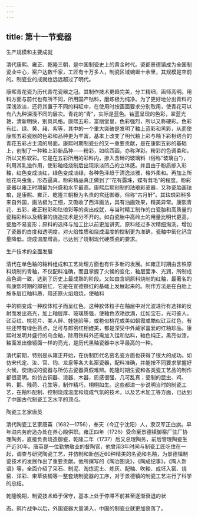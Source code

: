 ```yaml
---
---
---
```

title: 第十一节瓷器
---



生产规模和主要成就

清代康熙、雍正、乾隆三朝，是中国制瓷史上的黄金时代。瓷都景德镇成为全国制瓷业中心，窑户达数千家，工匠有十万多人，制瓷区域蜿蜒十余里，其规模是空前的。制瓷业的成就也远远超过了明代。

康熙青花瓷为历代青花瓷器之冠。其制作技术更趋完美，分工精细，画师高明。用料方面与前代也有所不同，所用国产钴料，磨炼极为纯净。为了更好地分出青料的深浅浓淡，还将其置于不同的料缸中，在使用时按画面要求分别取用，使青花可以有八九种深浅不同的层次。青花的“青”，实际是蓝色。钴蓝呈现的色彩，翠蓝光艳，清新明快，别具风格。康熙五彩，富丽堂皇，色彩强烈，所以又称硬彩。色彩有红、绿、黄、赭、紫等，其中的一个重大突破是发明了釉上蓝彩和黑彩，从而使康熙五彩瓷器的色彩和品种更为丰富，基本上改变了明代釉上彩与釉下彩相结合的青花五彩占主流的局面。康熙时期制瓷业的又一重要贡献，是在康熙五彩的基础上，创制了一种釉上彩新品种——粉彩，如绘西画，亦称洋彩。粉彩的色调柔和，所以又称软彩。它是在五彩所用的彩料内，掺入含砷的玻璃料（俗称“玻璃白”），利用其乳浊作用，使彩釉经烧制后出现浓淡凹凸的立体感。并且由于粉质掺入彩釉，红色变成淡红，绿色变成淡绿，各种色泽趋于清逸淡雅，格外柔和。再加上所绘花鸟虫鱼，形态逼真，粉彩精品真正做到了“花有露珠，蝶有茸毛”的程度。粉彩瓷器以雍正时期最为兴盛和水平最高。康熙后期创制的珐琅彩瓷器，又称瓷胎画珐琅，是康熙、雍正、乾隆三朝极为名贵的宫廷御器，俗称“古月轩”。其珐琅彩料多来自外国，画法极为工细，又吸收了西洋画法，具有油画效果，精美异常。康熙青花、五彩，雍正粉彩和珐琅彩等的突出成就，与当时精工制作的白瓷胎和高质量的瓷釉彩料以及精湛的烧造技术是分不开的。如白瓷胎中高岭土的用量比明代更高，瓷胎不易变形；原料的选择与加工比以前更加讲究，原料经过多次精细淘洗，增加了瓷器的白度和透明度。对火焰性质和烧成温度的控制更为准确，瓷釉中氧化钙含量降低，烧成温度增高，已达到了烧制现代硬质瓷的要求。

生产技术的全面发展

清代在单色釉的釉料组成和工艺处理方面也有许多新的发展。如雍正时期由含铁原料烧制的青釉，不仅配料准确，而且掌握了火候的变化，釉层莹净、光润，所制成品色调一致，达到了历史上最成熟的阶段。又如由含铜原料烧制的红釉，最著名的有康熙时期的郎窑红，它是在宣德祭红的基础上发展起来的。制作方法是在白胎上施多层红釉料质，用还原火焰焙烧，使釉料

中的铜变成一种胶体粒子而呈红色。这种胶体粒子在釉层中对光波进行有选择的反射而发出亮光，加上釉层厚、玻璃质强，使釉色浓艳欲滴，红如宝石，光可鉴人。豇豆红、桃花片、美人醉、娃娃脸等，或艳似桃花或美如朝霞或酷似豇豆红色，有些还带有绿色苔点，足可与郎窑红相媲美，都是深受中外藏家喜爱的红釉珍品。康熙时发明并盛行的乌金釉，除用铁料外还需加入锰和钴料，釉色纯正，黑亮似漆，釉面发出像镜面一样的亮光，是历代黑釉瓷器中水平最高的一种。

清代前期，特别是从雍正开始，在仿制历代名窑名瓷方面也获得了很大的成功。如仿宋代定、汝、官、钧、龙泉等各大名窑瓷器，配料准确，并能按不同要求掌握好火候，使烧成的瓷器与所仿古瓷器真假难辨。乾隆时期生瓷和各类瓷工艺品的制作都很高明。如仿古铜器、漆器、木器，质感很强，几可乱真；瓷制的昆虫、鸡、鸭、鹅、残荷、花生等，制作精巧，栩栩如生。这些都进一步说明当时的制瓷工艺，在釉料配制、控制烧成温度和烧成气氛的技术，以及艺术加工等方面，已达到了中国古代制瓷工艺水平的顶点。

陶瓷工艺家唐英

清代陶瓷工艺家唐英（1682—1756），奉天（今辽宁沈阳）人，隶汉军正白旗。早年进内务府造办处在养心殿供职。雍正四年（1726）受命至景德镇御窑厂驻厂协理陶务，直接负责烧造御瓷，乾隆二年（1737）后又总理陶务，前后管理陶瓷生产近30年。唐英是一位勤勉敬业的督陶官，他曾用3年时间与制瓷工匠吃住在一起，调查与研究陶瓷工艺，并仿制和新创近60种精美的名瓷和名釉，为景德镇制瓷技术的发展作出了重要贡献。他所撰写的《陶冶图说》，《陶成纪事》，《陶人新语》等，全面介绍了采石、制泥、淘炼泥土、炼灰、配釉、吹釉、成坯入窑、烧窑、洋彩、束草装桶等一整套烧制瓷器的工序，对于景德镇的制瓷工艺进行了科学的总结。

乾隆晚期，制瓷技术趋于保守，基本上处于停滞不前甚至逐渐衰退的状

态。鸦片战争以后，外国瓷器大量涌入，中国的制瓷业就更加衰落了。